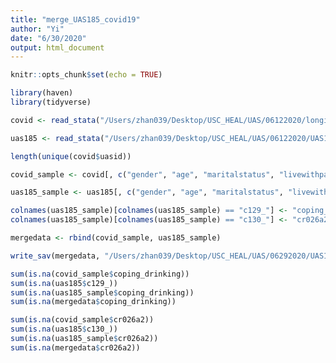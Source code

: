 ```yaml
---
title: "merge_UAS185_covid19"
author: "Yi"
date: "6/30/2020"
output: html_document
---
```


```r
knitr::opts_chunk$set(echo = TRUE)
```

```r
library(haven)
library(tidyverse)
```

```r
covid <- read_stata("/Users/zhan039/Desktop/USC_HEAL/UAS/06122020/longitudinal/covidpanel_us_stata_jun_10_2020.dta")

uas185 <- read_stata("/Users/zhan039/Desktop/USC_HEAL/UAS/06122020/UAS185/uas185.dta")
```

```r
length(unique(covid$uasid))
```

```r
covid_sample <- covid[, c("gender", "age", "maritalstatus", "livewithpartner", "education", "race", "working", "sick_leave", "unemp_look", "retired", "disabled", "laborstatus", "employmenttype", "workfullpart", "hourswork", "hhincome", "anyhhmember", "hhmembernumber", "start_date", "coping_drinking", "cr026a2", "uasid")]

uas185_sample <- uas185[, c("gender", "age", "maritalstatus", "livewithpartner", "education", "race", "working", "sick_leave", "unemp_look", "retired", "disabled", "laborstatus", "employmenttype", "workfullpart", "hourswork", "hhincome", "anyhhmember", "hhmembernumber", "start_date", "c129_", "c130_", "uasid")]

colnames(uas185_sample)[colnames(uas185_sample) == "c129_"] <- "coping_drinking"
colnames(uas185_sample)[colnames(uas185_sample) == "c130_"] <- "cr026a2"

mergedata <- rbind(covid_sample, uas185_sample)

write_sav(mergedata, "/Users/zhan039/Desktop/USC_HEAL/UAS/06292020/UAS185_COVID19.sav")
```

```r
sum(is.na(covid_sample$coping_drinking))
sum(is.na(uas185$c129_))
sum(is.na(uas185_sample$coping_drinking))
sum(is.na(mergedata$coping_drinking))

sum(is.na(covid_sample$cr026a2))
sum(is.na(uas185$c130_))
sum(is.na(uas185_sample$cr026a2))
sum(is.na(mergedata$cr026a2))
```

